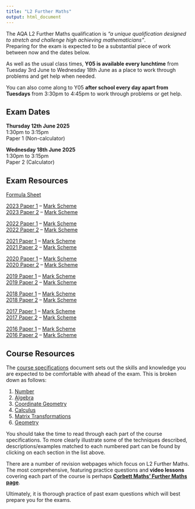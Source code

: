 ```yaml
---
title: "L2 Further Maths"
output: html_document
---
```


The AQA L2 Further Maths qualification is *"a unique qualification designed to stretch and challenge high achieving mathematicians"*.  
Preparing for the exam is expected to be a substantial piece of work between now and the dates below.

As well as the usual class times, **Y05 is available every lunchtime** from Tuesday 3rd June to Wednesday 18th June as a place to work through problems and get help when needed.

You can also come along to Y05 **after school every day apart from Tuesdays** from 3:30pm to 4:45pm to work through problems or get help.

## Exam Dates

**Thursday 12th June 2025**  
1:30pm to 3:15pm  
Paper 1 (Non-calculator)

**Wednesday 18th June 2025**  
1:30pm to 3:15pm  
Paper 2 (Calculator)

## Exam Resources

[Formula Sheet](https://cdn.sanity.io/files/p28bar15/green/dbfae7eeab8a2339190e93b8664358b9aaf13c2f.pdf)  

[2023 Paper 1](https://cdn.sanity.io/files/p28bar15/green/5de217672144bebd4f9db9be3210b55dbf47b091.pdf)  -- [Mark Scheme](https://cdn.sanity.io/files/p28bar15/green/da6c9d0a4ed7a729f98d659f357bb3de58a4f52b.pdf)  
[2023 Paper 2](https://cdn.sanity.io/files/p28bar15/green/68d589354d223e041df0998cfa58c8650d3cf575.pdf)  -- [Mark Scheme](https://cdn.sanity.io/files/p28bar15/green/0e2d9bd664ab89267297feb9f5f4f9629fdce70b.pdf)    

[2022 Paper 1](https://cdn.sanity.io/files/p28bar15/green/ea376515608eb5d61a1ad5cd7e71543fb6c2fa91.pdf)  -- [Mark Scheme](https://cdn.sanity.io/files/p28bar15/green/91e4ccec9bb86e6248240a7c9e746d88a9119877.pdf)  
[2022 Paper 2](https://cdn.sanity.io/files/p28bar15/green/2baa057669d31f2c5ed5c0d768a6712afcf2f04f.pdf)  -- [Mark Scheme](https://cdn.sanity.io/files/p28bar15/green/44be3b959a3d27905e87ad957b326cefe1a1cd30.pdf)  

[2021 Paper 1](https://cdn.sanity.io/files/p28bar15/green/879ae5029823e1eb007f5db39e730e65d3eb3122.pdf)  -- [Mark Scheme](https://cdn.sanity.io/files/p28bar15/green/0da02d40df02c673fc5ceffe75ea1a93d1d754cf.pdf)  
[2021 Paper 2](https://cdn.sanity.io/files/p28bar15/green/8ff92368fb72fe1f796d546768b55f1f6d11b76f.pdf)  -- [Mark Scheme](https://cdn.sanity.io/files/p28bar15/green/e7287f1e113e0182b45183416352224305ccf97d.pdf)  

[2020 Paper 1](https://cdn.sanity.io/files/p28bar15/green/201e4bdb17cfc04925adb0d0495d49d73f777523.pdf)  -- [Mark Scheme](https://cdn.sanity.io/files/p28bar15/green/e199d7905309e4a4131a762aa36854a9082881d6.pdf)  
[2020 Paper 2](https://cdn.sanity.io/files/p28bar15/green/8a805dcb786058ab9ef65dec4f935c0fc06fec12.pdf)  -- [Mark Scheme](https://cdn.sanity.io/files/p28bar15/green/b05cc4adea5f1f69fdf527b3f26aff0a7ad26466.pdf)  

[2019 Paper 1](https://www.westiesworkshop.com/wp-content/uploads/2021/12/AQA-83601-QP-JUN19.pdf)  -- [Mark Scheme](https://www.westiesworkshop.com/wp-content/uploads/2021/12/AQA-83601-W-MS-JUN19.pdf)  
[2019 Paper 2](https://www.westiesworkshop.com/wp-content/uploads/2021/12/AQA-83602-QP-JUN19.pdf)  -- [Mark Scheme](https://www.westiesworkshop.com/wp-content/uploads/2021/12/AQA-83602-W-MS-JUN19.pdf)  

[2018 Paper 1](https://www.westiesworkshop.com/wp-content/uploads/2021/12/AQA-83601-QP-JUN18.pdf)  -- [Mark Scheme](https://www.westiesworkshop.com/wp-content/uploads/2021/12/AQA-83601-W-MS-JUN18.pdf)  
[2018 Paper 2](https://www.westiesworkshop.com/wp-content/uploads/2021/12/AQA-83602-QP-JUN18.pdf)  -- [Mark Scheme](https://www.westiesworkshop.com/wp-content/uploads/2021/12/AQA-83602-W-MS-JUN18.pdf)  

[2017 Paper 1](https://www.westiesworkshop.com/wp-content/uploads/2021/12/AQA-83601-QP-JUN17.pdf)  -- [Mark Scheme](https://www.westiesworkshop.com/wp-content/uploads/2021/12/AQA-83601-W-MS-JUN17.pdf)  
[2017 Paper 2](https://www.westiesworkshop.com/wp-content/uploads/2021/12/AQA-83602-QP-JUN17.pdf)  -- [Mark Scheme](https://www.westiesworkshop.com/wp-content/uploads/2021/12/AQA-83602-W-MS-JUN17.pdf)  

[2016 Paper 1](https://www.westiesworkshop.com/wp-content/uploads/2021/12/AQA-83601-QP-JUN16.pdf)  -- [Mark Scheme](https://www.westiesworkshop.com/wp-content/uploads/2021/12/AQA-83601-W-MS-JUN16.pdf)  
[2016 Paper 2](https://www.westiesworkshop.com/wp-content/uploads/2021/12/AQA-83602-QP-JUN16.pdf)  -- [Mark Scheme](https://www.westiesworkshop.com/wp-content/uploads/2021/12/AQA-83602-W-MS-JUN16.pdf)  

## Course Resources

The [course specifications](https://cdn.sanity.io/files/p28bar15/green/8d9f2cf8d59a544142d1f4597ac83d58570f4973.pdf) document sets out the skills and knowledge you are expected to be comfortable with ahead of the exam. This is broken down as follows:

1. [Number](FM1Number.pdf)
2. [Algebra](FM2Algebra.pdf)
3. [Coordinate Geometry](FM3CoordinateGeometry.pdf)
4. [Calculus](FM4Calculus.pdf)
5. [Matrix Transformations](FM5MatrixTransformations.pdf)
6. [Geometry](FM6Geometry.pdf)

You should take the time to read through each part of the course specifications. To more clearly illustrate some of the techniques described, descriptions/examples matched to each numbered part can be found by clicking on each section in the list above.

There are a number of revision webpages which focus on L2 Further Maths. The most comprehensive, featuring practice questions and **video lessons** covering each part of the course is perhaps [**Corbett Maths' Further Maths page**](https://corbettmaths.com/more/further-maths/).

Ultimately, it is thorough practice of past exam questions which will best prepare you for the exams.
